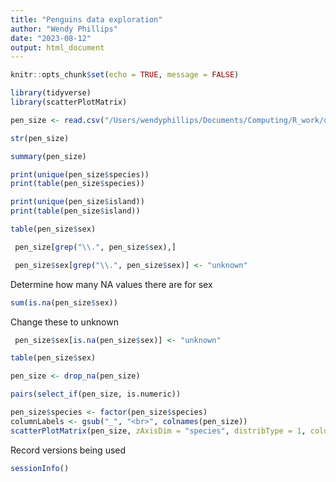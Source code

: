 ```yaml
---
title: "Penguins data exploration"
author: "Wendy Phillips"
date: "2023-08-12"
output: html_document
---
```


```r
knitr::opts_chunk$set(echo = TRUE, message = FALSE)
```

```r
library(tidyverse)
library(scatterPlotMatrix)
```


```r
pen_size <- read.csv("/Users/wendyphillips/Documents/Computing/R_work/data/penguins_size.csv")
```

```r
str(pen_size)
```


```r
summary(pen_size)
```


```r
print(unique(pen_size$species))
print(table(pen_size$species))
```

```r
print(unique(pen_size$island))
print(table(pen_size$island))
```


```r
table(pen_size$sex)
```


```r
 pen_size[grep("\\.", pen_size$sex),]
```

```r
 pen_size$sex[grep("\\.", pen_size$sex)] <- "unknown"
```

Determine how many NA values there are for sex
```r
sum(is.na(pen_size$sex))
```

Change these to unknown
```r
 pen_size$sex[is.na(pen_size$sex)] <- "unknown"
```


```r
table(pen_size$sex)
```

```r
pen_size <- drop_na(pen_size)
```

```r
pairs(select_if(pen_size, is.numeric))
```


```r
pen_size$species <- factor(pen_size$species)
columnLabels <- gsub("_", "<br>", colnames(pen_size))
scatterPlotMatrix(pen_size, zAxisDim = "species", distribType = 1, columnLabels = columnLabels)
```

Record versions being used
```r
sessionInfo()
```

